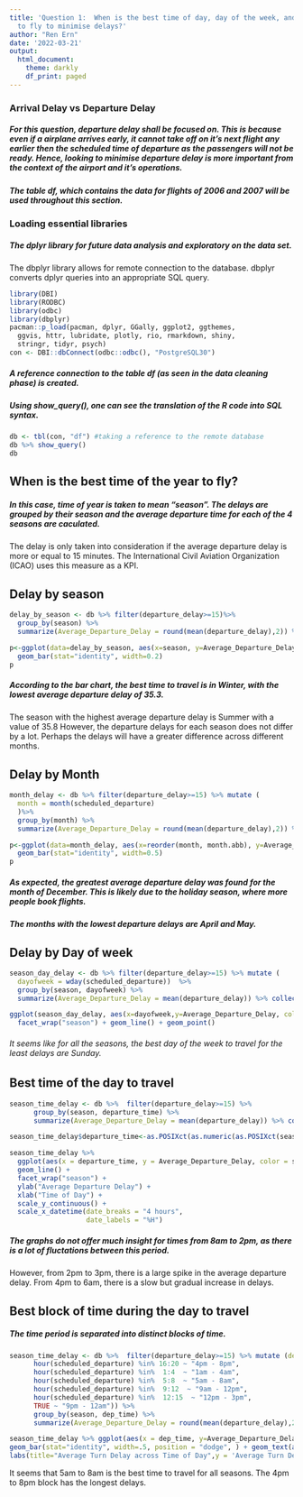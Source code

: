 ```yaml
---
title: 'Question 1:  When is the best time of day, day of the week, and time of year
  to fly to minimise delays?'
author: "Ren Ern"
date: '2022-03-21'
output:
  html_document:
    theme: darkly
    df_print: paged
---
```

### Arrival Delay vs Departure Delay
##### For this question, departure delay shall be focused on. This is because even if a airplane arrives early, it cannot take off on it's next flight any earlier then the scheduled time of departure as the passengers will not be ready. Hence, looking to minimise departure delay is more important from the context of the airport and it's operations.
##### The table df, which contains the data for flights of 2006 and 2007 will be used throughout this section.



### Loading essential libraries
##### The dplyr library for future data analysis and exploratory on the data set. 
The dbplyr library allows for remote connection to the database. dbplyr converts dplyr queries into an appropriate SQL query. 


```r
library(DBI)
library(RODBC)
library(odbc)
library(dbplyr)
pacman::p_load(pacman, dplyr, GGally, ggplot2, ggthemes, 
  ggvis, httr, lubridate, plotly, rio, rmarkdown, shiny, 
  stringr, tidyr, psych) 
con <- DBI::dbConnect(odbc::odbc(), "PostgreSQL30")
```



##### A reference connection to the table df (as seen in the data cleaning phase) is created.
##### Using show_query(), one can see the translation of the R code into SQL syntax.
```r
db <- tbl(con, "df") #taking a reference to the remote database
db %>% show_query()
db
```



## When is the best time of the year to fly?
##### In this case, time of year is taken to mean "season". The delays are grouped by their season and the average departure time for each of the 4 seasons are caculated.
The delay is only taken into consideration if the average departure delay is more or equal to 15 minutes.  The International Civil Aviation Organization (ICAO) uses this measure as a KPI.


## Delay by season
```r
delay_by_season <- db %>% filter(departure_delay>=15)%>% 
  group_by(season) %>% 
  summarize(Average_Departure_Delay = round(mean(departure_delay),2)) %>% collect()

p<-ggplot(data=delay_by_season, aes(x=season, y=Average_Departure_Delay, fill = season )) + geom_text(aes(label=Average_Departure_Delay), vjust=0) +
  geom_bar(stat="identity", width=0.2)
p

```



##### According to the bar chart, the best time to travel is in Winter, with the lowest average departure delay of 35.3.
The season with the highest average departure delay is Summer with a value of 35.8
However, the departure delays for each season does not differ by a lot. Perhaps the delays will have a greater difference across different months.






## Delay by Month
```r
month_delay <- db %>% filter(departure_delay>=15) %>% mutate (
  month = month(scheduled_departure)
  )%>%
  group_by(month) %>% 
  summarize(Average_Departure_Delay = round(mean(departure_delay),2)) %>% collect()

p<-ggplot(data=month_delay, aes(x=reorder(month, month.abb), y=Average_Departure_Delay, fill=month.abb )) + geom_text(aes(label=Average_Departure_Delay), vjust=0) +
  geom_bar(stat="identity", width=0.5) 
p

```

##### As expected, the greatest average departure delay was found for the month of December. This is likely due to the holiday season, where more people book flights.
##### The months with the lowest departure delays are April and May.






## Delay by Day of week
```r
season_day_delay <- db %>% filter(departure_delay>=15) %>% mutate (
  dayofweek = wday(scheduled_departure))  %>% 
  group_by(season, dayofweek) %>% 
  summarize(Average_Departure_Delay = mean(departure_delay)) %>% collect()

ggplot(season_day_delay, aes(x=dayofweek,y=Average_Departure_Delay, colour=dayofweek, group = season))+
  facet_wrap("season") + geom_line() + geom_point() 

```

###### It seems like for all the seasons, the best day of the week to travel for the least delays are Sunday.







## Best time of the day to travel
```r
season_time_delay <- db %>%  filter(departure_delay>=15) %>%
      group_by(season, departure_time) %>%
      summarize(Average_Departure_Delay = mean(departure_delay)) %>% collect()

season_time_delay$departure_time<-as.POSIXct(as.numeric(as.POSIXct(season_time_delay$departure_time)) %% 86400, origin = "2000-01-01")

season_time_delay %>%
  ggplot(aes(x = departure_time, y = Average_Departure_Delay, color = season)) +
  geom_line() +
  facet_wrap("season") +
  ylab("Average Departure Delay") +
  xlab("Time of Day") +
  scale_y_continuous() +
  scale_x_datetime(date_breaks = "4 hours", 
                   date_labels = "%H")
```


##### The graphs do not offer much insight for times from 8am to 2pm, as there is a lot of fluctations between this period. 
However, from 2pm to 3pm, there is a large spike in the average departure delay.
From 4pm to 6am, there is a slow but gradual increase in delays.






## Best block of time during the day to travel
##### The time period is separated into distinct blocks of time.
```r
season_time_delay <- db %>%  filter(departure_delay>=15) %>% mutate (dep_time = case_when(
      hour(scheduled_departure) %in% 16:20 ~ "4pm - 8pm",
      hour(scheduled_departure) %in%  1:4  ~ "1am - 4am",
      hour(scheduled_departure) %in%  5:8  ~ "5am - 8am",
      hour(scheduled_departure) %in%  9:12  ~ "9am - 12pm",
      hour(scheduled_departure) %in%  12:15  ~ "12pm - 3pm",
      TRUE ~ "9pm - 12am")) %>%
      group_by(season, dep_time) %>%
      summarize(Average_Departure_Delay = round(mean(departure_delay),2)) %>% collect()

season_time_delay %>% ggplot(aes(x = dep_time, y=Average_Departure_Delay , fill = dep_time)) +facet_wrap("season")+
geom_bar(stat="identity", width=.5, position = "dodge", ) + geom_text(aes(label=Average_Departure_Delay), vjust=0) +
labs(title="Average Turn Delay across Time of Day",y = 'Average Turn Delay Duration',x = 'Time of Day', fill='') + scale_x_discrete(guide = guide_axis(n.dodge=2.5))
```

It seems that 5am to 8am is the best time to travel for all seasons.
The 4pm to 8pm block has the longest delays.